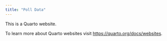 ```yaml
---
title: "Poll Data"
---
```


This is a Quarto website.

To learn more about Quarto websites visit <https://quarto.org/docs/websites>.

